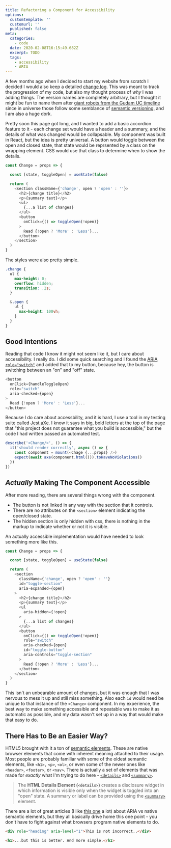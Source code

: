 ```yaml
---
title: Refactoring a Component for Accessibility
options:
  customtemplate: ''
  customurl: ''
  published: false
meta:
  categories:
    - code
  date: 2020-02-08T16:15:49.682Z
  excerpt: TODO
  tags:
    - accessibility
    - ARIA
---
```

A few months ago when I decided to start my website from scratch I decided I would also keep a detailed [change log](/changes). This was meant to track the progression of my code, but also my thought process of *why* I was adding things. The version names are completely arbitrary, but I thought it might be fun to name them after [giant robots from the Gudam UC timeline](https://gundam.fandom.com/wiki/RX-78_Gundam_Series) since in universe those follow some semblance of [semantic versioning](https://semver.org/), and I am also a huge dork.

Pretty soon this page got long, and I wanted to add a basic accordion feature to it - each change set would have a header and a summary, and the details of what was changed would be collapsable. My component was built in React, but the idea is pretty universal. A button would toggle between the open and closed state, that state would be reprsented by a class on the wrapping element. CSS would use that class to determine when to show the details.

```javascript
const Change = props => {

  const [state, toggleOpen] = useState(false)

  return (
    <section className={'change', open ? 'open' : ''}>
      <h2>{change title}</h2>
      <p>{summary text}</p>
      <ul>
        {...a list of changes}
      </ul>
      <button 
        onClick={() => toggleOpen(!open)}
      >
        Read {!open ? 'More' : 'Less'}...
      </button>
    </section>
  )
}
```

The styles were also pretty simple.

```scss
.change {
  ul {
    max-height: 0;
    overflow: hidden;
    transition: .2s;
  }

  &.open {    
    ul {
      max-height: 100vh;
    }
  }
}
```

## Good Intentions

Reading that code I know it might not seem like it, but I care about accessibility. I really do. I did some quick searching and I found the [ARIA](https://developer.mozilla.org/en-US/docs/Web/Accessibility/ARIA) [`role="switch"`](https://developer.mozilla.org/en-US/docs/Web/Accessibility/ARIA/Roles/Switch_role) and added that to my button, because hey, the button is switching between an "on" and "off" state.

```javascript
<button 
  onClick={handleToggleOpen}
  role="switch"
  aria-checked={open}
>
  Read {!open ? 'More' : 'Less'}...
</button>
```

Because I do care about accessbility, and it is hard, I use a tool in my testing suite called [Jest aXe](https://www.npmjs.com/package/jest-axe). I know it says in big, bold letters at the top of the page that "this project does not guarantee what you build is accessible," but the code I had written passed an automated test.

```javascript
describe('<Change/>', () => {
  it('should render correctly', async () => {
    const component = mount(<Chage {...props} />)
    expect(await axe(component.html())).toHaveNoViolations()
  })
})
```

## *Actually* Making The Component Accessible

After more reading, there are several things wrong with the component.

* The button is not linked in any way with the section that it controls.
* There are no attributes on the `<section>` element indicating the open/closed state.
* The hidden section is only hidden with css, there is nothing in the markup to indicate whether or not it is visible.

An actually accessible implementation would have needed to look something more like this.

```javascript
const Change = props => {

  const [state, toggleOpen] = useState(false)

  return (
    <section 
      className={'change', open ? 'open' : ''}
      id="toggle-section"
      aria-expanded={open}
    >
      <h2>{change title}</h2>
      <p>{summary text}</p>
      <ul
        aria-hidden={!open}
      >
        {...a list of changes}
      </ul>
      <button 
        onClick={() => toggleOpen(!open)}
        role="switch"
        aria-checked={open}
        id="toggle-button"
        aria-controls="toggle-section"
      >
        Read {!open ? 'More' : 'Less'}...
      </button>
    </section>
  )
}
```

This isn't an unbearable amount of changes, but it was enough that I was nervous to mess it up and still miss something. Also each `id` would need be unique to that instance of the `<Change>` component. In my experience, the best way to make something accessible and repeatable was to make it as automatic as possible, and my data wasn't set up in a way that would make that easy to do.

## There Has to Be an Easier Way?

HTML5 brought with it a ton of [semantic elements](https://developer.mozilla.org/en-US/docs/Glossary/Semantics#Semantic_elements). These are native browser elements that come with inherent meaning attached to their usage. Most people are probably familiar with some of the oldest semantic elements, like `<h1>,` `<p>`, `<ol>`, or even some of the newer ones like `<header>`, `<footer>`, or `<nav>`. There is actually a set of elements that was made for *exactly* what I'm trying to do here - [`<details>`](https://developer.mozilla.org/en-US/docs/Web/HTML/Element/details) and [`<summary>`](https://developer.mozilla.org/en-US/docs/Web/HTML/Element/summary).

> The **HTML Details Element (`<details>`)** creates a disclosure widget in which information is visible only when the widget is toggled into an "open" state. A summary or label can be provided using the [`<summary>`](https://developer.mozilla.org/en-US/docs/Web/HTML/Element/summary "The HTML Disclosure Summary element (\<summary>) element specifies a summary, caption, or legend for a \<details> element's disclosure box.") element.

There are a lot of great articles (I like [this one](https://css-tricks.com/why-how-and-when-to-use-semantic-html-and-aria/) a lot) about ARIA vs native semantic elements, but they all basically drive home this one point - you don't have to fight against what browsers program native elements to do.

```html
<div role="heading" aria-level="1">This is not incorrect..</div>

<h1>...but this is better. And more simple.</h1>
```

